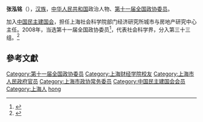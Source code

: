 '''张泓铭'''（{{bd|1945年||}}），[[汉族|汉族]]，[[中华人民共和国|中华人民共和国]]政治人物、[[第十一届全国政协委员|第十一届全国政协委员]]。

加入[[中国民主建国会|中国民主建国会]]，担任上海社会科学院部门经济研究所城市与房地产研究中心主任。2008年，当选第十一届全国政协委员<ref>{{cite news|title=第十一届全国政协委员名单|url=http://www.indaa.com.cn/zt/2009qglh/zxzs/200903/t20090303_127573.html|accessdate=2013-04-09|newspaper=新华社北京1月25日电 中国人民政治协商会议第十一届全国委员会委员名单(共2237人，2008年1月25日政协第十届全国委员会常务委员会第二十次会议通过)|date=2008年1月25日|deadurl=yes|archiveurl=https://web.archive.org/web/20130928014403/http://www.indaa.com.cn/zt/2009qglh/zxzs/200903/t20090303_127573.html|archivedate=2013年9月28日|df=}}</ref>，代表社会科学界，分入第三十三组。<ref>{{cite news|title=全国政协信息-张泓铭|url=http://www.cppcc.gov.cn/CMS/wylibary/showJcwyxtInfoWylibary.action?tabJcwyxt.guid=11W0011390&wytype=wjwy|accessdate=2013-04-11|newspaper=全国政协委员会|archive-date=2019-08-07|archive-url=https://web.archive.org/web/20190807161340/http://www.cppcc.gov.cn/CMS/wylibary/showJcwyxtInfoWylibary.action?tabJcwyxt.guid=11W0011390&wytype=wjwy}}</ref>

==參考文獻==
{{reflist}}
{{中国政治人物小作品}}
{{normdaten}}
{{DEFAULTSORT:zhang hongming}}
[[Category:第十一届全国政协委员|Category:第十一届全国政协委员]]
[[Category:上海财经学院校友|Category:上海财经学院校友]]
[[Category:上海市人民政府官员|Category:上海市人民政府官员]]
[[Category:上海市政协常务委员|Category:上海市政协常务委员]]
[[Category:中国民主建国会会员|Category:中国民主建国会会员]]
[[Category:上海人|Category:上海人]]
[[Category:张姓|hong]]